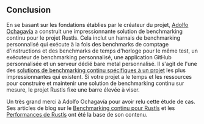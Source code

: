 ## Conclusion
En se basant sur les fondations établies par le créateur du projet, [Adolfo Ochagavía][aochagavia] a construit une impressionnante solution de benchmarking continu pour le projet Rustls. Cela inclut un harnais de benchmarking personnalisé qui exécute à la fois des benchmarks de comptage d'instructions et des benchmarks de temps d'horloge pour le même test, un exécuteur de benchmarking personnalisé, une application GitHub personnalisée et un serveur dédié bare metal personnalisé. Il s'agit de l'une des [solutions de benchmarking continu spécifiques à un projet][prior art] les plus impressionnantes qui existent. Si votre projet a le temps et les ressources pour construire et maintenir une solution de benchmarking continu sur mesure, le projet Rustls fixe une barre élevée à viser.

Un très grand merci à Adolfo Ochagavía pour avoir relu cette étude de cas. Ses articles de blog sur le [Benchmarking continu pour Rustls][Continuous benchmarking for rustls] et les [Performances de Rustls][rustls performance] ont été la base de son contenu.

[aochagavia]: https://github.com/aochagavia
[prior art]: /docs/fr/reference/prior-art/#project-specific
[Continuous benchmarking for rustls]: https://ochagavia.nl/blog/continuous-benchmarking-for-rustls/
[rustls performance]: https://www.memorysafety.org/blog/rustls-performance/